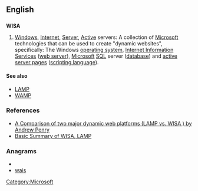 {{also|lamp}}
==English==
{{wikipedia}}

==={{acronym}}===
'''WISA'''

# {{context|Internet}} [[windows|Windows]], [[Internet]], [[server|Server]], [[active|Active]] servers: A collection of [[Microsoft]] technologies that can be used to create "dynamic websites", specifically: The Windows [[operating system]], [[Internet Information Services]] ([[web server]]), [[Microsoft]] [[SQL]] server ([[database]]) and [[active server pages]] ([[scripting language]]). 

====See also====
*[[LAMP]]
*[[WAMP]]

===References===
*[http://www.shawnolson.net/a/302/ A Comparison of two major dynamic web platforms (LAMP vs. WISA ) by Andrew Penry]
*[http://www.lyberty.com/encyc/articles/tech/WISA.html Basic Summary of WISA, LAMP]

===Anagrams===
* {{alphagram|aisw}}
* [[wais#English|wais]]


[[Category:Microsoft]]